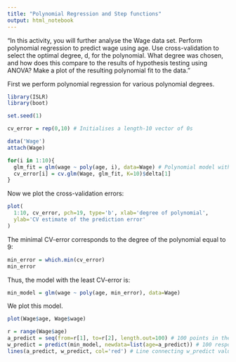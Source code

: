 ---
title: "Polynomial Regression and Step functions"
output: html_notebook
---

"In this activity, you will further analyse the Wage data set. Perform polynomial regression to predict wage using age. Use cross-validation to select the optimal degree, d, for the polynomial. What degree was chosen, and how does this compare to the results of hypothesis testing using ANOVA? Make a plot of the resulting polynomial fit to the data."

First we perform polynomial regression for various polynomial degrees.

```{r}
library(ISLR)
library(boot)

set.seed(1)

cv_error = rep(0,10) # Initialises a length-10 vector of 0s

data('Wage')
attach(Wage)

for(i in 1:10){
  glm_fit = glm(wage ~ poly(age, i), data=Wage) # Polynomial model with i degrees
  cv_error[i] = cv.glm(Wage, glm_fit, K=10)$delta[1]
}
```

Now we plot the cross-validation errors:

```{r}
plot(
  1:10, cv_error, pch=19, type='b', xlab='degree of polynomial',
  ylab='CV estimate of the prediction error'
)
```

The minimal CV-error corresponds to the degree of the polynomial equal to 9:

```{r}
min_error = which.min(cv_error)
min_error
```
Thus, the model with the least CV-error is:

```{r}
min_model = glm(wage ~ poly(age, min_error), data=Wage)
```

We plot this model.

```{r}
plot(Wage$age, Wage$wage)

r = range(Wage$age)
a_predict = seq(from=r[1], to=r[2], length.out=100) # 100 points in the range of age
w_predict = predict(min_model, newdata=list(age=a_predict)) # 100 response predictions
lines(a_predict, w_predict, col='red') # Line connecting w_predict values together
```

